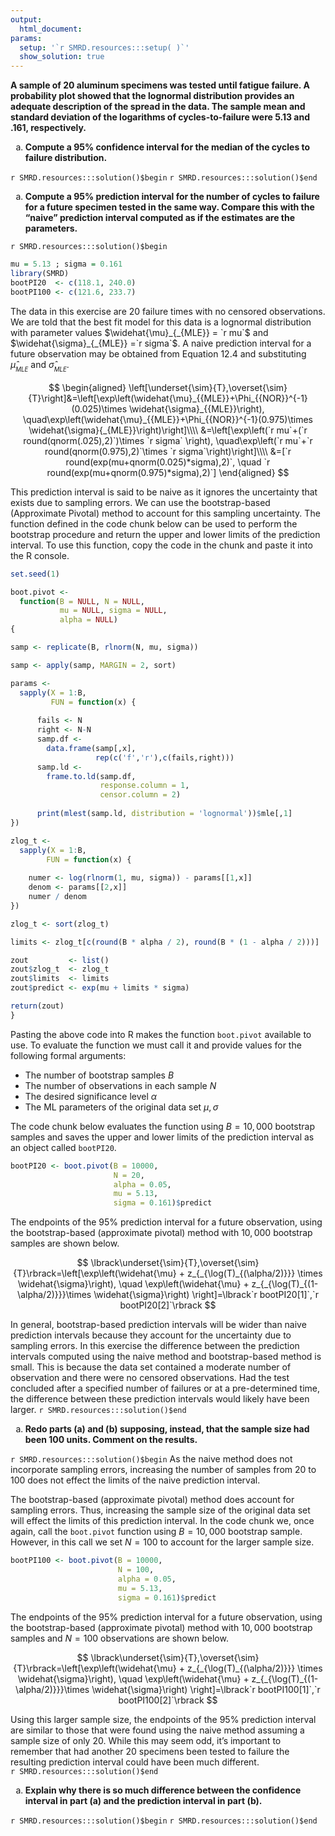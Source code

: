 ```yaml
---
output:
  html_document:
params:
  setup: '`r SMRD.resources:::setup( )`'
  show_solution: true
---
```


__A sample of 20 aluminum specimens was tested until fatigue failure. A probability plot showed that the lognormal distribution provides an adequate description of the spread in the data.  The sample mean and standard deviation of the logarithms of cycles-to-failure were 5.13 and .161, respectively.__
 
a. __Compute a $95\%$ confidence interval for the median of the cycles to failure distribution.__

`r SMRD.resources:::solution()$begin`
`r SMRD.resources:::solution()$end`

a. __Compute a $95\%$ prediction interval for the number of cycles to failure for a future specimen tested in the same way. Compare this with the "naive" prediction interval computed as if the estimates are the parameters.__

`r SMRD.resources:::solution()$begin`
```r
mu = 5.13 ; sigma = 0.161 
library(SMRD)
bootPI20  <- c(118.1, 240.0)
bootPI100 <- c(121.6, 233.7)
```

The data in this exercise are 20 failure times with no censored observations.  We are told that the best fit model for this data is a lognormal distribution with parameter values $\widehat{\mu}_{_{MLE}} = `r mu`$ and $\widehat{\sigma}_{_{MLE}} =`r sigma`$. A naive prediction interval for a future observation may be obtained from Equation 12.4 and substituting $\widehat{\mu}_{_{MLE}}$ and $\widehat{\sigma}_{_{MLE}}$.

$$
\begin{aligned} 
\left[\underset{\sim}{T},\overset{\sim}{T}\right]&=\left[\exp\left(\widehat{\mu}_{{MLE}}+\Phi_{{NOR}}^{-1}(0.025)\times \widehat{\sigma}_{{MLE}}\right), \quad\exp\left(\widehat{\mu}_{{MLE}}+\Phi_{{NOR}}^{-1}(0.975)\times \widehat{\sigma}{_{MLE}}\right)\right]\\\\
&=\left[\exp\left(`r mu`+(`r round(qnorm(.025),2)`)\times `r sigma` \right), \quad\exp\left(`r mu`+`r round(qnorm(0.975),2)`\times `r sigma`\right)\right]\\\\
&=[`r round(exp(mu+qnorm(0.025)*sigma),2)`, \quad `r round(exp(mu+qnorm(0.975)*sigma),2)`] \end{aligned}
$$

This prediction interval is said to be naive as it ignores the uncertainty that exists due to sampling errors.  We can use the bootstrap-based (Approximate Pivotal) method to account for this
sampling uncertainty.  The function defined in the code chunk below can be used to perform the bootstrap procedure and return the upper and lower limits of the prediction interval.  To use this function, copy the code in the chunk and paste it into the R console. 

```r
set.seed(1)

boot.pivot <- 
  function(B = NULL, N = NULL, 
           mu = NULL, sigma = NULL, 
           alpha = NULL) 
{

samp <- replicate(B, rlnorm(N, mu, sigma))

samp <- apply(samp, MARGIN = 2, sort)

params <- 
  sapply(X = 1:B, 
         FUN = function(x) {
           
      fails <- N
      right <- N-N
      samp.df <- 
        data.frame(samp[,x],
                   rep(c('f','r'),c(fails,right)))
      samp.ld <- 
        frame.to.ld(samp.df,
                    response.column = 1,
                    censor.column = 2)
      
      print(mlest(samp.ld, distribution = 'lognormal'))$mle[,1]
})

zlog_t <- 
  sapply(X = 1:B,
        FUN = function(x) { 
                        
    numer <- log(rlnorm(1, mu, sigma)) - params[[1,x]]
    denom <- params[[2,x]]
    numer / denom
})

zlog_t <- sort(zlog_t)

limits <- zlog_t[c(round(B * alpha / 2), round(B * (1 - alpha / 2)))]

zout         <- list()
zout$zlog_t  <- zlog_t
zout$limits  <- limits 
zout$predict <- exp(mu + limits * sigma) 

return(zout)
}
```

Pasting the above code into R makes the function `boot.pivot` available to use.  To evaluate the function we must call it and provide values for the following formal arguments:

- The number of bootstrap samples $B$
- The number of observations in each sample $N$ 
- The desired significance level $\alpha$ 
- The ML parameters of the original data set $\mu, \sigma$  

The code chunk below evaluates the function using $B = 10,000$ bootstrap samples and saves the upper and lower limits of the prediction interval as an object called `bootPI20`.

```r
bootPI20 <- boot.pivot(B = 10000,
                       N = 20,
                       alpha = 0.05,
                       mu = 5.13,
                       sigma = 0.161)$predict
```

The endpoints of the $95\%$ prediction interval for a future observation, using the bootstrap-based (approximate pivotal) method with $10,000$ bootstrap samples are shown below.

$$
\lbrack\underset{\sim}{T},\overset{\sim}{T}\rbrack=\left[\exp\left(\widehat{\mu} + z_{_{\log(T)_{(\alpha/2)}}} \times \widehat{\sigma}\right), \quad  \exp\left(\widehat{\mu} + z_{_{\log(T)_{(1-\alpha/2)}}}\times \widehat{\sigma}\right) \right]=\lbrack`r bootPI20[1]`,`r bootPI20[2]`\rbrack
$$

In general, bootstrap-based prediction intervals will be wider than
naive prediction intervals because they account for the uncertainty due to sampling errors. In this exercise the difference between the prediction intervals computed using the naive method and bootstrap-based method is small.  This is because the data set contained a moderate number of observation and there were no censored observations. Had the test concluded after a specified number of failures or at a pre-determined time, the difference between these prediction intervals would likely have been larger.
`r SMRD.resources:::solution()$end`

a. __Redo parts (a) and (b) supposing, instead, that the sample size had been 100 units. Comment on the results.__

`r SMRD.resources:::solution()$begin`
As the naive method does not incorporate sampling errors, increasing the number of samples from 20 to 100 does not effect the limits of the naive prediction interval.

The bootstrap-based (approximate pivotal) method does account for sampling errors.  Thus, increasing the sample size of the original data set will effect the limits of this prediction interval.  In the code chunk we, once again, call the `boot.pivot` function using $B = 10,000$ bootstrap sample.  However, in this call we set $N=100$ to account for the larger sample size.

```r
bootPI100 <- boot.pivot(B = 10000,
                        N = 100,
                        alpha = 0.05,
                        mu = 5.13,
                        sigma = 0.161)$predict
```

The endpoints of the $95\%$ prediction interval for a future observation, using the bootstrap-based (approximate pivotal) method with $10,000$ bootstrap samples and $N = 100$ observations are shown below.

$$
\lbrack\underset{\sim}{T},\overset{\sim}{T}\rbrack=\left[\exp\left(\widehat{\mu} + z_{_{\log(T)_{(\alpha/2)}}} \times \widehat{\sigma}\right), \quad  \exp\left(\widehat{\mu} + z_{_{\log(T)_{(1-\alpha/2)}}}\times \widehat{\sigma}\right) \right]=\lbrack`r bootPI100[1]`,`r bootPI100[2]`\rbrack
$$

Using this larger sample size, the endpoints of the $95\%$ prediction interval are similar to those that were found using the naive method assuming a sample size of only 20.  While this may seem odd, it's important to remember that had another 20 specimens been tested to failure the resulting prediction interval could have been much different.   
`r SMRD.resources:::solution()$end`

a. __Explain why there is so much difference between  the confidence interval in part (a) and the prediction interval in part (b).__

`r SMRD.resources:::solution()$begin`
`r SMRD.resources:::solution()$end`
